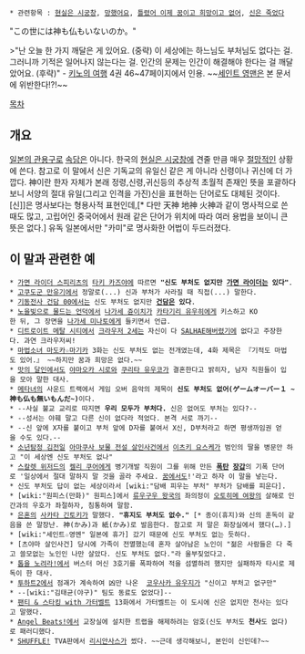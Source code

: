  * 관련항목 : [[현실은 시궁창]], [[망했어요]], [[틀렸어 이제 꿈이고 희망이고 없어]], [[신은 죽었다]]
"この世には神も仏もいないのか。" 

>"난 오늘 한 가지 깨달은 게 있어요. (중략) 이 세상에는 하느님도 부처님도 없다는 걸. 그러니까 기적은 일어나지 않는다는 걸. 인간의 문제는 인간이 해결해야 한다는 걸 깨달았어요. (후략)"
- [[키노의 여행]] 4권 46~47페이지에서 인용.
~~[[세인트 영맨]]은 본 문서에 위반한다!?!~~

[[목차]]
== 개요 ==
[[일본의 관용구]]로 [[속담]]은 아니다. 한국의 [[현실은 시궁창]]에 견줄 만큼 매우 [[절망]]적인 상황에 쓴다. 참고로 이 말에서 신은 기독교의 유일신 같은 게 아니라 신령이나 귀신에 더 가깝다. 神이란 한자 자체가 본래 정령,신령,귀신등의 추상적 초월적 존재인 뜻을 포괄하다보니 서양의 절대 유일(그리고 인격을 가진)신을 표현하는 단어로도 대체된 것이다. [신]]은 명사보다는 형용사적 표현인데,[* 다만 天神 地神 火神과 같이 명사적으로 쓴 때도 많고, 고립어인 중국어에서 원래 같은 단어가 위치에 따라 여러 용법을 보이니 큰 뜻은 없다.] 유독 일본에서만 "카미"로 명사화한 어법이 두드러졌다.

== 이 말과 관련한 예 ==
 * [[가면 라이더 스피리츠]]의 [[타키 카즈야]]에 따르면 '''"신도 부처도 없지만 [[가면 라이더]]는 있다"'''.
 * [[고쿠도군 만유기]]에서 정말로(...) 신과 부처가 사라질 때 직접(...) 말한다.
 * [[기동전사 건담 00]]에서는 신도 부처도 없지만 '''[[건담]]은 있다'''.
 * [[노을빛으로 물드는 언덕]]에서 [[나가세 쥰이치]]가 [[카타기리 유우히]]에게 키스하고 KO한 뒤, 그 장면을 [[나가세 미나토]]에게 들키면서 언급.
 * [[디트로이트 메탈 시티]]에서 [[크라우저 2세]]는 자신이 다 [[SALHAE]]해버렸기에 없다고 주장한다. 과연 크라우저씨!
 * [[마법소녀 마도카☆마기카]] 3화는 신도 부처도 없는 전개였는데, 4화 제목은 『기적도 마법도 있어.』 ~~하지만 꿈과 희망은 없다.~~
 * [[맛의 달인]]에서도 [[야마오카 시로]]와 [[쿠리타 유우코]]가 결혼한다고 밝히자, 남자 직원들이 입을 모아 말한 대사.
 * [[메타녀]]의 사운드 트랙에서 게임 오버 음악의 제목이 '''신도 부처도 없어(ゲームオーバー１ ~神も仏も無いもんだ~)'''이다.
 * --사실 불교 교리로 따지면 '''우리 모두가 부처다.''' 신은 없어도 부처는 있다?--
 * --성서는 야훼 말고 다른 신이 없다라 적었다. 본격 서로 까기--
 * --신 앞에 X자를 붙이고 부처 앞에 D자를 붙여서 X신, D부처라고 하면 평생까임권 얻을 수도 있다.--
 * [[소년탐정 김전일]] [[아마쿠사 보물 전설 살인사건]]에서 [[이츠키 요스케]]가 범인의 딸을 병문안 하고 "이 세상엔 신도 부처도 없나"
 * [[스칼렛 위저드]]의 [[켈리 쿠어]]에게 병기개발 직원이 그를 위해 만든 '''[[폭탄]] [[장갑]]'''의 기폭 단어로 '일상에서 절대 말하지 말 것을 골라 주세요. [[꿈]]에서도!'라고 하자 이 말을 넣는다.
 * 신도 부처도 답이 없는 세상이라서 [wiki:"담배 피우는 부처" 부처가 담배를 피운다].
 * [wiki:"원피스(만화)" 원피스]에서 [[류우구우 왕국]]의 좌의정이 [[오토히메 여왕]]의 살해로 인간과의 우호가 좌절하자, 침통하여 말함.
 * [[은혼]]의 [[사카타 긴토키]]가 말했다. '''"휴지도 부처도 없수."''' [* 종이(휴지)와 신의 훈독이 같음을 쓴 말장난. 神(かみ)과 紙(かみ)로 발음한다. 참고로 저 말은 화장실에서 했다(…).]
 * [wiki:"세인트☆영멘" 일본에 휴가] 갔기 때문에 신도 부처도 없는 듯하다.
 * [츠야마 살인사건] 당시에 가족이 전멸했는데 혼자 살아남은 노인이 "젊은 사람들은 다 죽고 쓸모없는 노인인 나만 살았다. 신도 부처도 없다."라 울부짖었다고. 
 * [[톱을 노려라!]]에서 버스터 머신 3호기를 폭파하여 적을 섬멸하려 했지만 실패하자 타시로 제독이 한 대사.
 * [[투하트2]]에서 점괘가 계속하여 凶만 나온  [[코우사카 유우지]]가 "신이고 부처고 없구만"
 * --[wiki:"김태균(야구)" 팀도 동료도 없었다]--
 * [[팬티 & 스타킹 with 가터벨트]] 13화에서 가터벨트는 이 도시에 신은 없지만 천사는 있다고 말했다.
 * [[Angel Beats!]]에서 교장실에 설치한 트랩을 해제하려는 암호(신도 부처도 '''천사'''도 없다)로 패러디했다.
 * [[SHUFFLE!]] TVA판에서 [[리시안사스]]가 썼다. ~~근데 생각해보니, 본인이 신인데?~~
